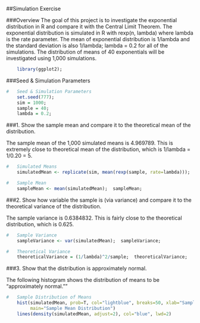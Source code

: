 ##Simulation Exercise
  
###Overview
The goal of this project is to investigate the exponential distribution in R and compare it with the Central Limit Theorem.  The exponential distribution is simulated in R with rexp(n, lambda) where lambda is the rate parameter.  The mean of exponential distribution is 1/lambda and the standard deviation is also 1/lambda; lambda = 0.2 for all of the simulations.  The distribution of means of 40 exponentials will be investigated using 1,000 simulations.  

```r
    library(ggplot2);
```
  
###Seed & Simulation Parameters
```r
#   Seed & Simulation Parameters
    set.seed(777);
    sim = 1000;
    sample = 40;
    lambda = 0.2;
```
  
###1. Show the sample mean and compare it to the theoretical mean of the distribution.
  
The sample mean of the 1,000 simulated means is 4.969789.  This is extremely close to theoretical mean of the distribution, which is 1/lambda = 1/0.20 = 5.  
```r
#   Simulated Means
    simulatedMean <- replicate(sim, mean(rexp(sample, rate=lambda)));

#   Sample Mean
    sampleMean <- mean(simulatedMean);  sampleMean;
```

###2. Show how variable the sample is (via variance) and compare it to the theoretical variance of the distribution.
  
The sample variance is 0.6384832.  This is fairly close to the theoretical distribution, which is 0.625.  
```r
#   Sample Variance  
    sampleVariance <- var(simulatedMean);  sampleVariance;

#   Theoretical Variance
    theoreticalVariance = (1/lambda)^2/sample;  theoreticalVariance;
```
  
###3. Show that the distribution is approximately normal.
  
The following histogram shows the distribution of means to be "approximately normal.""
```r
#   Sample Distribution of Means
    hist(simulatedMean, prob=T, col="lightblue", breaks=50, xlab="Sample mean", 
         main="Sample Mean Distribution")
    lines(density(simulatedMean, adjust=2), col="blue", lwd=2)
```


